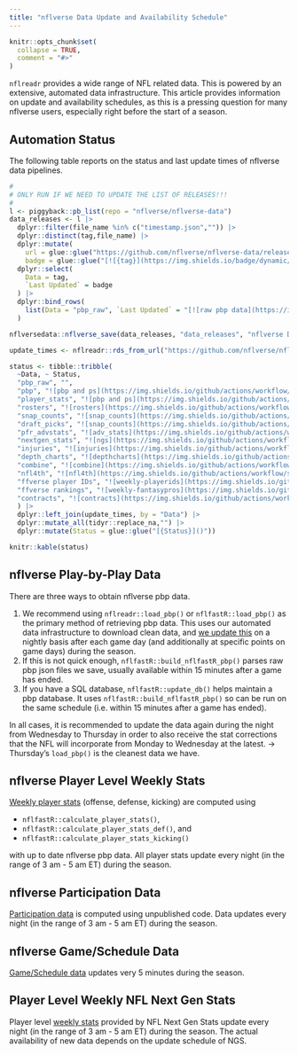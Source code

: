 ```yaml
---
title: "nflverse Data Update and Availability Schedule"
---
```


```r
knitr::opts_chunk$set(
  collapse = TRUE,
  comment = "#>"
)
```

`nflreadr` provides a wide range of NFL related data. This is powered by an extensive, automated data infrastructure. This article provides information on update and availability schedules, as this is a pressing question for many nflverse users, especially right before the start of a season. 

## Automation Status

The following table reports on the status and last update times of nflverse data pipelines.

```r
# 
# ONLY RUN IF WE NEED TO UPDATE THE LIST OF RELEASES!!!
# 
l <- piggyback::pb_list(repo = "nflverse/nflverse-data") 
data_releases <- l |>
  dplyr::filter(file_name %in% c("timestamp.json","")) |>
  dplyr::distinct(tag,file_name) |> 
  dplyr::mutate(
    url = glue::glue("https://github.com/nflverse/nflverse-data/releases/download/{tag}/timestamp.json"),
    badge = glue::glue("[![{tag}](https://img.shields.io/badge/dynamic/json?color=blue&label={paste0('load_',tag)}&query=last_updated&style=flat-square&url={URLencode(url)})](https://github.com/nflverse/nflverse-data/releases/tag/{tag})")) |> 
  dplyr::select(
    Data = tag,
    `Last Updated` = badge
  ) |> 
  dplyr::bind_rows(
    list(Data = "pbp_raw", `Last Updated` = "[![raw pbp data](https://img.shields.io/github/last-commit/nflverse/nflfastR-raw?label=Raw%20PBP%20Updated&style=flat-square)]()")
  )

nflversedata::nflverse_save(data_releases, "data_releases", "nflverse Data Releases", "misc", file_types = "rds")
```


```r
update_times <- nflreadr::rds_from_url("https://github.com/nflverse/nflverse-data/releases/download/misc/data_releases.rds")

status <- tibble::tribble(
  ~Data, ~ Status,
  "pbp_raw", "",
  "pbp", "![pbp and ps](https://img.shields.io/github/actions/workflow/status/nflverse/nflverse-pbp/automated_pbp_update.yaml?label=pbp_status&style=flat-square)",
  "player_stats", "![pbp and ps](https://img.shields.io/github/actions/workflow/status/nflverse/nflverse-pbp/automated_pbp_update.yaml?label=ps_status&style=flat-square)",
  "rosters", "![rosters](https://img.shields.io/github/actions/workflow/status/nflverse/nflverse-rosters/update_rosters.yaml?label=rosters_status&style=flat-square)",
  "snap_counts", "![snap_counts](https://img.shields.io/github/actions/workflow/status/nflverse/pfr_scrapR/update_snap_counts.yaml?label=snaps_status&style=flat-square)",
  "draft_picks", "![snap_counts](https://img.shields.io/github/actions/workflow/status/nflverse/pfr_scrapR/update_draft_picks.yaml?label=draft_status&style=flat-square)",
  "pfr_advstats", "![adv_stats](https://img.shields.io/github/actions/workflow/status/nflverse/pfr_scrapR/update_advanced_stats.yaml?label=advstats_status&style=flat-square)",
  "nextgen_stats", "![ngs](https://img.shields.io/github/actions/workflow/status/nflverse/ngs-data/update_ngs.yaml?label=ngs_status&style=flat-square)",
  "injuries", "![injuries](https://img.shields.io/github/actions/workflow/status/nflverse/nflverse-rosters/update_injuries.yaml?label=injuries_status&style=flat-square)",
  "depth_charts", "![depthcharts](https://img.shields.io/github/actions/workflow/status/nflverse/nflverse-rosters/update_depth_charts.yaml?label=depth_charts_status&style=flat-square)",
  "combine", "![combine](https://img.shields.io/github/actions/workflow/status/nflverse/pfr_scrapR/update_combine.yaml?label=combine_status&style=flat-square)",
  "nfl4th", "![nfl4th](https://img.shields.io/github/actions/workflow/status/nflverse/nfl4th/update_precompute.yaml?label=nfl4th_precompute&style=flat-square)",
  "ffverse player IDs", "![weekly-playerids](https://img.shields.io/github/actions/workflow/status/dynastyprocess/data/weekly-playerids.yml?label=ff_playerids&style=flat-square)",
  "ffverse rankings", "![weekly-fantasypros](https://img.shields.io/github/actions/workflow/status/dynastyprocess/data/weekly-fantasypros.yml?label=rankings&style=flat-square)",
  "contracts", "![contracts](https://img.shields.io/github/actions/workflow/status/nflverse/rotc/update_otc.yaml?label=contracts&style=flat-square)"
  ) |> 
  dplyr::left_join(update_times, by = "Data") |> 
  dplyr::mutate_all(tidyr::replace_na,"") |> 
  dplyr::mutate(Status = glue::glue("[{Status}]()"))
```

```r
knitr::kable(status)
```

## nflverse Play-by-Play Data

There are three ways to obtain nflverse pbp data. 

1. We recommend using `nflreadr::load_pbp()` or `nflfastR::load_pbp()` as the primary method of retrieving pbp data. This uses our automated data infrastructure to download clean data, and [we update this](https://github.com/nflverse/nflverse-pbp/blob/8f5c211ded16ea96df593cee4cc3ea1fa6563ade/.github/workflows/automated_pbp_update.yaml#L2-L13) on a nightly basis after each game day (and additionally at specific points on game days) during the season.
2. If this is not quick enough, `nflfastR::build_nflfastR_pbp()` parses raw pbp json files we save, usually available within 15 minutes after a game has ended.
3. If you have a SQL database, `nflfastR::update_db()` helps maintain a pbp database. It uses `nflfastR::build_nflfastR_pbp()` so can be run on the same schedule (i.e. within 15 minutes after a game has ended).

In all cases, it is recommended to update the data again during the night from Wednesday to Thursday in order to also receive the stat corrections that the NFL will incorporate from Monday to Wednesday at the latest. -> Thursday's `load_pbp()` is the cleanest data we have.

## nflverse Player Level Weekly Stats

[Weekly player stats](https://nflreadr.nflverse.com/reference/load_player_stats.html) (offense, defense, kicking) are computed using

- `nflfastR::calculate_player_stats()`, 
- `nflfastR::calculate_player_stats_def()`, and
- `nflfastR::calculate_player_stats_kicking()`

with up to date nflverse pbp data. All player stats update every night (in the range of 3 am - 5 am ET) during the season.

## nflverse Participation Data

[Participation data](https://nflreadr.nflverse.com/reference/load_participation.html) is computed using unpublished code. Data updates every night (in the range of 3 am - 5 am ET) during the season.

## nflverse Game/Schedule Data

[Game/Schedule data](https://nflreadr.nflverse.com/reference/load_schedules.html) updates very 5 minutes during the season.

## Player Level Weekly NFL Next Gen Stats

Player level [weekly stats](https://nflreadr.nflverse.com/reference/load_nextgen_stats.html) provided by NFL Next Gen Stats update every night (in the range of 3 am - 5 am ET) during the season. The actual availability of new data depends on the update schedule of NGS.

